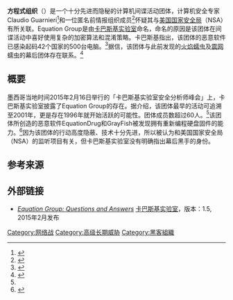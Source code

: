 {{Infobox organization
| name                = 方程式组织
| named_after         =
| image               =
| image_size          =
| alt                 =
| caption             =
| logo                =
| logo_size           =
| logo_alt            =
| logo_caption        =
| abbreviation        =
| motto               =
| predecessor         =
| merged              =
| successor           =
| formation           = <!-- use {{start date and age|YYYY|MM|DD}} -->
| founder             =
| founding_location   =
| extinction          = <!-- use {{end date and age|YYYY|MM|DD}} -->
| merger              =
| type                = [[高级长期威胁|高级长期威胁]]
| status              =
| purpose             =
| headquarters        =
| location            = [[美国|美国]]
| coords              = <!-- {{coord|LAT|LON|display=inline, title}} -->
| region              =
| services            =
| products            = [[震网|震网]], [[火焰_(恶意软件)|火焰蠕虫]]
| methods             =
| fields              =
| sec_gen             =
| key_people          =
| main_organ          =
| parent_organization = [[美国国家安全局|美国国家安全局]]<br>[[特定入侵行动办公室|特定入侵行动办公室]]
| subsidiaries        =
| secessions          =
| affiliations        =
| staff               =
| staff_year          =
| volunteers          =
| volunteers_year     =
| formerly            =
| footnotes           =
}}
{{noteTA|G1=IT}}
'''方程式组织'''（{{lang-en|Equation Group}}）是一个十分先进而隐秘的计算机间谍活动团体，计算机安全专家Claudio Guarnieri<ref>{{cite news|title=Equation = NSA? Researchers Uncloak Huge 'American Cyber Arsenal'|publisher=''[[Forbes|Forbes]]''|url=http://www.forbes.com/sites/thomasbrewster/2015/02/16/nsa-equation-cyber-tool-treasure-chest/|accessdate=2015-02-17|archive-date=2015-11-19|archive-url=https://web.archive.org/web/20151119101740/http://www.forbes.com/sites/thomasbrewster/2015/02/16/nsa-equation-cyber-tool-treasure-chest//|dead-url=no}}</ref>和一位匿名前情报组织成员<ref>{{cite news |title=Russian researchers expose breakthrough U.S. spying program |publisher=[[Reuters|Reuters]] |url=http://www.reuters.com/article/2015/02/16/us-usa-cyberspying-idUSKBN0LK1QV20150216 |accessdate=2015-02-17 |archive-date=2015-09-24 |archive-url=https://web.archive.org/web/20150924213439/http://www.reuters.com/article/2015/02/16/us-usa-cyberspying-idUSKBN0LK1QV20150216 |dead-url=yes }}</ref>怀疑其与[[美国国家安全局|美国国家安全局]]（NSA）有所关联。Equation Group是由[[卡巴斯基实验室|卡巴斯基实验室]]命名，命名的原因是该团体在间谍活动中喜好使用复杂的加密算法和混淆策略。卡巴斯基指出，该团体的恶意软件已感染起码42个国家的500台电脑。<ref>{{cite news|title=How“omnipotent”hackers tied to NSA hid for 14 years—and were found at last|publisher=[[Ars_Technica|Ars Technica]]|url=http://arstechnica.com/security/2015/02/how-omnipotent-hackers-tied-to-the-nsa-hid-for-14-years-and-were-found-at-last/|accessdate=2015-02-17|archive-date=2015-11-29|archive-url=https://web.archive.org/web/20151129223330/http://arstechnica.com/security/2015/02/how-omnipotent-hackers-tied-to-the-nsa-hid-for-14-years-and-were-found-at-last/|dead-url=no}}</ref>据信，该团体与此前发现的[[火焰_(恶意软件)|火焰蠕虫]]及[[震网|震网]]蠕虫的幕后团体存在联系。<ref name="kaspersky">{{Cite news |title=Equation Group: The Crown Creator of Cyber-Espionage |publisher=[[Kaspersky_Lab|Kaspersky Lab]] |url=http://www.kaspersky.com/about/news/virus/2015/Equation-Group-The-Crown-Creator-of-Cyber-Espionage |accessdate=2015-02-17 |archive-date=2015-12-02 |archive-url=https://web.archive.org/web/20151202101934/http://www.kaspersky.com/about/news/virus/2015/equation-group-the-crown-creator-of-cyber-espionage |dead-url=yes }}</ref>

== 概要 ==
墨西哥当地时间2015年2月16日举行的「卡巴斯基实验室安全分析师峰会」上，卡巴斯基实验室披露了Equation Group的存在。据介绍，该团体最早的活动可追溯至2001年，更是存在1996年就开始活跃的可能性。团体成员数超过60人。<ref name="kaspersky"></ref>该团体所创造的恶意软件EquationDrug和GrayFish被发现拥有重新编程硬盘固件的能力。<ref>{{Cite web |title=Equation: The Death Star of Malware Galaxy |publisher=[[Kaspersky_Lab|Kaspersky Lab]] |url=https://securelist.com/blog/research/68750/equation-the-death-star-of-malware-galaxy/ |access-date=2015-02-17 |archive-url=https://web.archive.org/web/20150217214225/https://securelist.com/blog/research/68750/equation-the-death-star-of-malware-galaxy/ |archive-date=2015-02-17 |dead-url=yes }}</ref>因为该团体的行动高度隐蔽、技术十分先进，所以被认为和美国国家安全局（NSA）的监听项目有关，但卡巴斯基实验室没有明确指出幕后黑手的身份。

== 参考来源 ==
{{reflist}}

== 外部链接 ==
*''[https://web.archive.org/web/20150217023145/https://securelist.com/files/2015/02/Equation_group_questions_and_answers.pdf Equation Group: Questions and Answers]'' [[卡巴斯基实验室|卡巴斯基实验室]]，版本：1.5, 2015年2月发布


{{Hacking}}

[[Category:网络战|Category:网络战]]
[[Category:高级长期威胁|Category:高级长期威胁]]
[[Category:黑客組織|Category:黑客組織]]